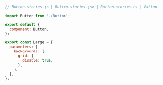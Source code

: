 ```js
// Button.stories.js | Button.stories.jsx | Button.stories.ts | Button.stories.tsx

import Button from './Button';

export default {
  component: Button,
};

export const Large = {
  parameters: {
    backgrounds: {
      grid: {
        disable: true,
      },
    },
  },
};
```
